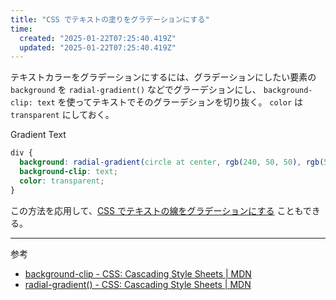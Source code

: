 ```yaml
---
title: "CSS でテキストの塗りをグラデーションにする"
time:
  created: "2025-01-22T07:25:40.419Z"
  updated: "2025-01-22T07:25:40.419Z"
---
```


テキストカラーをグラデーションにするには、グラデーションにしたい要素の `background` を `radial-gradient()` などでグラーデションにし、 `background-clip: text` を使ってテキストでそのグラーデションを切り抜く。 `color` は `transparent` にしておく。

<Preview codeblock dark>
  <div style={{
    background: "radial-gradient(circle at top center, rgb(240, 50, 50), rgb(50, 50, 255))",
    backgroundClip: "text",
    fontSize: "clamp(2rem, 4vw, 4rem)",
    color: "transparent",
    textAlign: "center",
    fontWeight: "bold",
    lineHeight: "1.1",
  }}>
  Gradient Text
  </div>
</Preview>

```css
div {
  background: radial-gradient(circle at center, rgb(240, 50, 50), rgb(50, 50, 255));
  background-clip: text;
  color: transparent;
}
```

この方法を応用して、[CSS でテキストの線をグラデーションにする](/notes/css-gradient-stroke-text) こともできる。

---

参考

- [background-clip - CSS: Cascading Style Sheets | MDN](https://developer.mozilla.org/en-US/docs/Web/CSS/background-clip)
- [radial-gradient() - CSS: Cascading Style Sheets | MDN](https://developer.mozilla.org/en-US/docs/Web/CSS/gradient/radial-gradient)
